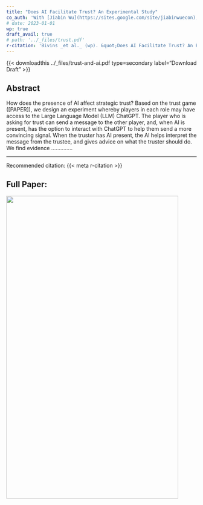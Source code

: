 ```yaml
---
title: "Does AI Facilitate Trust? An Experimental Study"
co_auth: 'With [Jiabin Wu](https://sites.google.com/site/jiabinwuecon), [Ethan Holdahl](https://ethanholdahl.com/), and [Tanner Bivins](https://www.tannerbivins.com/)'
# date: 2023-01-01
wp: true
draft_avail: true
# path: '../_files/trust.pdf'
r-citation: 'Bivins _et al._ (wp). &quot;Does AI Facilitate Trust? An Experimental Study.&quot; <i>WIP</i>.'
---
```


{{< downloadthis ../_files/trust-and-ai.pdf type=secondary label="Download Draft" >}}

## Abstract

How does the presence of AI affect strategic trust? Based on the trust game ([PAPER]), we design an experiment whereby players in each role may have access to the Large Language Model (LLM) ChatGPT. The player who is asking for trust can send a message to the other player, and, when AI is present, has the option to interact with ChatGPT to help them send a more convincing signal. When the trust*er* has AI present, the AI helps interpret the message from the trustee, and gives advice on what the truster should do. We find evidence ..............

---

Recommended citation: {{< meta r-citation >}}


## Full Paper:

![]({{< meta path >}}){height=800px width=95%}
